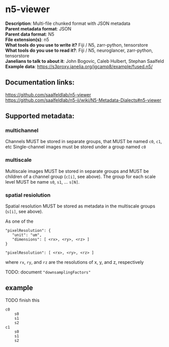# n5-viewer

**Description**: Multi-file chunked format with JSON metadata \
**Parent metadata format**: JSON \
**Parent data format**: N5 \
**File extension(s)**: n5 \
**What tools do you use to write it?** Fiji / N5, zarr-python, tensorstore \
**What tools do you use to read it?**: Fiji / N5, neuroglancer, zarr-python, tensorstore \
**Janelians to talk to about it**: John Bogovic, Caleb Hulbert, Stephan Saalfeld \
**Example data**: [https://s3proxy.janelia.org/jgcamp8/example/fused.n5/](https://s3proxy.janelia.org/jgcamp8/example/fused.n5/)

## Documentation links:

[https://github.com/saalfeldlab/n5-viewer](https://github.com/saalfeldlab/n5-viewer) \
[https://github.com/saalfeldlab/n5-ij/wiki/N5-Metadata-Dialects#n5-viewer](https://github.com/saalfeldlab/n5-ij/wiki/N5-Metadata-Dialects#n5-viewer)


## Supported metadata:

### multichannel

Channels MUST be stored in separate groups, that MUST be named `c0`, `c1`, etc
Single-channel images must be stored under a group named `c0`

###  multiscale

Multiscale images MUST be stored in separate groups and MUST be children of a channel group (`c[i]`, see above).
The group for each scale level MUST be name `s0`, `s1`, ... `s[N]`.


###  spatial resiolution

Spatial resolution MUST be stored as metadata in the multiscale groups (`s[i]`, see above).

As one of the

```
"pixelResolution": {
   "unit": "um",
   "dimensions": [ <rx>, <ry>, <rz> ]
}
```

```
"pixelResolution": [ <rx>, <ry>, <rz> ]
```

where `rx`, `ry`, and `rz` are the resolutions of x, y, and z, respectively

TODO: document `"downsamplingFactors"`

##  example

TODO finish this
```
c0 
    s0
    s1
    s2
c1 
    s0
    s1
    s2
```


